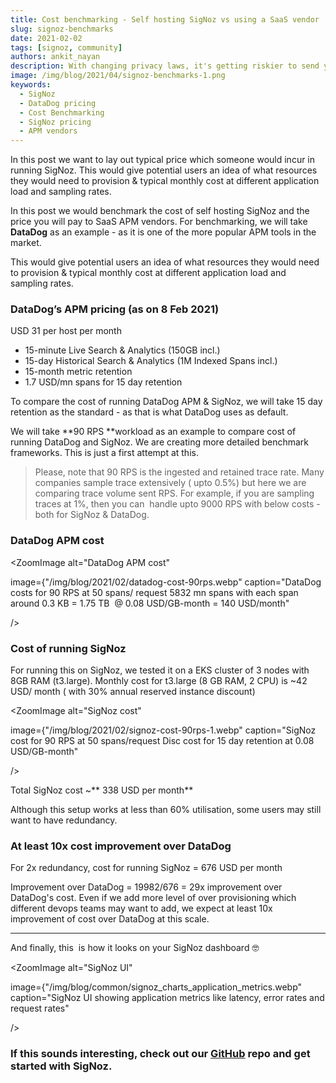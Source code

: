 ```yaml
---
title: Cost benchmarking - Self hosting SigNoz vs using a SaaS vendor
slug: signoz-benchmarks
date: 2021-02-02
tags: [signoz, community]
authors: ankit_nayan
description: With changing privacy laws, it's getting riskier to send your data to third party SaaS vendors. In the observability domain, traces and logs are something which you don't want to send outside. Let's find out why self-hosted software solutions are replacing SaaS providers now.
image: /img/blog/2021/04/signoz-benchmarks-1.png
keywords:
  - SigNoz
  - DataDog pricing
  - Cost Benchmarking
  - SigNoz pricing
  - APM vendors
---
```


In this post we want to lay out typical price which someone would incur in running SigNoz. This would give potential users an idea of what resources they would need to provision & typical monthly cost at different application load and sampling rates.


In this post we would benchmark the cost of self hosting SigNoz and the price you will pay to SaaS APM vendors. For benchmarking, we will take **DataDog** as an example - as it is one of the more popular APM tools in the market.

This would give potential users an idea of what resources they would need to provision & typical monthly cost at different application load and sampling rates.

### DataDog’s APM pricing (as on 8 Feb 2021)

USD 31 per host per month

- 15-minute Live Search & Analytics (150GB incl.)
- 15-day Historical Search & Analytics (1M Indexed Spans incl.)
- 15-month metric retention
- 1.7 USD/mn spans for 15 day retention

To compare the cost of running DataDog APM & SigNoz, we will take 15 day retention as the standard - as that is what DataDog uses as default.

We will take **90 RPS **workload as an example to compare cost of running DataDog and SigNoz. We are creating more detailed benchmark frameworks. This is just a first attempt at this.

> Please, note that 90 RPS is the ingested and retained trace rate. Many companies sample trace extensively ( upto 0.5%) but here we are comparing trace volume sent RPS. For example, if you are sampling traces at 1%, then you can  handle upto 9000 RPS with below costs - both for SigNoz & DataDog.

### DataDog APM cost



<ZoomImage
  alt="DataDog APM cost"
  
  image={"/img/blog/2021/02/datadog-cost-90rps.webp"
  caption="DataDog costs for 90 RPS at 50 spans/ request
5832 mn spans with each span around 0.3 KB = 1.75 TB  @ 0.08 USD/GB-month = 140 USD/month"
  
/>

### Cost of running SigNoz

For running this on SigNoz, we tested it on a EKS cluster of 3 nodes with 8GB RAM (t3.large). Monthly cost for t3.large (8 GB RAM, 2 CPU) is ~42 USD/ month ( with 30% annual reserved instance discount)

<ZoomImage
  alt="SigNoz cost"
  
  image={"/img/blog/2021/02/signoz-cost-90rps-1.webp"
  caption="SigNoz cost for 90 RPS at 50 spans/request
Disc cost for 15 day retention at 0.08 USD/GB-month"
  
/>

Total SigNoz cost ~** 338 USD per month**

Although this setup works at less than 60% utilisation, some users may still want to have redundancy.

### At least 10x cost improvement over DataDog

For 2x redundancy, cost for running SigNoz = 676 USD per month

Improvement over DataDog = 19982/676 = 29x improvement over DataDog's cost. Even if we add more level of over provisioning which different devops teams may want to add, we expect at least 10x improvement of cost over DataDog at this scale.

---

And finally, this  is how it looks on your SigNoz dashboard 🤓

<ZoomImage
  alt="SigNoz UI"
  
  image={"/img/blog/common/signoz_charts_application_metrics.webp"
  caption="SigNoz UI showing application metrics like latency, error rates and request rates"
  
/>

### If this sounds interesting, check out our [GitHub](https://github.com/SigNoz/signoz) repo and get started with SigNoz.
